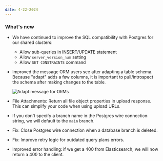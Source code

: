 ```yaml
---
date: 4-22-2024
---
```


### What's new

- We have continued to improve the SQL compatibility with Postgres for our shared clusters:
  - Allow sub-queries in INSERT/UPDATE statement
  - Allow `server_version_num` setting
  - Allow `SET CONSTRAINTS` command
- Improved the message ORM users see after adapting a table schema. Because "adapt" adds a few columns, it is important to pull/introspect the schema after making changes to the table.

  ![Adapt message for ORMs](images/adapt-message.png)

- File Attachments: Return all file object properties in upload response. This can simplify your code when using upload URLs.
- If you don't specify a branch name in the Postgres wire connection string, we will default to the `main` branch.
- Fix: Close Postgres wire connection when a database branch is deleted.
- Fix: Improve retry logic for outdated query plans errors.
- Improved error handling: if we get a 400 from Elasticsearch, we will now return a 400 to the client.
